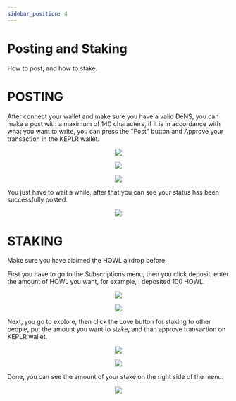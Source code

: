 ```yaml
---
sidebar_position: 4
---
```


# Posting and Staking

How to post, and how to stake.

# POSTING
After connect your wallet and make sure you have a valid DeNS, you can make a post with a maximum of 140 characters, if it is in accordance with what you want to write, you can press the "Post" button and Approve your transaction in the KEPLR wallet.
<p align="center">
  <img src="https://i.postimg.cc/t4Jw67tY/Screenshot-31.png">
</p>

<p align="center">
  <img src="https://i.postimg.cc/X7QtX95R/Screenshot-32.png">
</p>

<p align="center">
  <img src="https://i.postimg.cc/rmXP7j6r/Screenshot-33.png">
</p>

You just have to wait a while, after that you can see your status has been successfully posted.
<p align="center">
  <img src="https://i.postimg.cc/159L9v80/Screenshot-34.png">
</p>

# STAKING
Make sure you have claimed the HOWL airdrop before.

First you have to go to the Subscriptions menu, then you click deposit, enter the amount of HOWL you want, for example, i deposited 100 HOWL.
<p align="center">
  <img src="https://i.postimg.cc/9FSF602Z/Screenshot-42.png">
</p>

<p align="center">
  <img src="https://i.postimg.cc/YSB2SPhS/Screenshot-44.png">
</p>

Next, you go to explore, then click the Love button for staking to other people, put the amount you want to stake, and than approve transaction on KEPLR wallet.
<p align="center">
  <img src="https://i.postimg.cc/tC74vPK9/Screenshot-45.png">
</p>

<p align="center">
  <img src="https://i.postimg.cc/PfSqMKF6/Screenshot-46.png">
</p>

Done, you can see the amount of your stake on the right side of the menu.
<p align="center">
  <img src="https://i.postimg.cc/x8112bqy/Screenshot-47.png">
</p>
